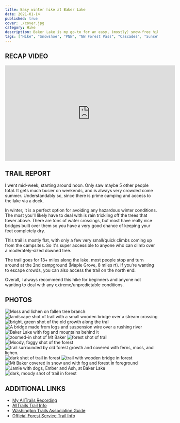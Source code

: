 ```yaml
---
title: Easy winter hike at Baker Lake
date: 2021-01-14
published: true
cover: ./cover.jpg
category: Hike
description: Baker Lake is my go-to for an easy, (mostly) snow-free hike in winter. Year-round it remains lush with ferns and large trees that are covered in moss and lichen. This trail also has a couple of campgrounds that are great to backpack to and enjoy some time at the lake.
tags: ["Hike", "Snowshoe", "PNW", "NW Forest Pass", "Cascades", "Sunset", "Mt Baker Wilderness", "Winter", "Washington"]
---
```

## RECAP VIDEO
<iframe width="560" height="315" src="https://www.youtube.com/embed/lnqtSLdwHoA" frameborder="0" allow="accelerometer; autoplay; clipboard-write; encrypted-media; gyroscope; picture-in-picture" allowfullscreen></iframe>

## TRAIL REPORT
I went mid-week, starting around noon. Only saw maybe 5 other people total. It  gets much busier on weekends, and is always very crowded come summer. Understandably so, since there is prime camping and access to the lake via a dock.

In winter, it is a perfect option for avoiding any hazardous winter conditions. The most you'll likely have to deal with is rain trickling off the trees that tower above. There are tons of water crossings, but most have really nice bridges built over them so you have a very good chance of keeping your feet completely dry.

This trail is mostly flat, with only a few very small/quick climbs coming up from the campsites. So it's super accessible to anyone who can climb over a moderately-sized downed tree.

 The trail goes for 13+ miles along the lake, most people stop and turn around at the 2nd campground (Maple Grove, 8 miles rt). If you're wanting to escape crowds, you can also access the trail on the north end.

Overall, I always recommend this hike for beginners and anyone not wanting to deal with any extreme/unpredictable conditions. 

## PHOTOS
![](./imgs/01_moss.jpg "Moss and lichen on fallen tree branch")
![](./imgs/02_trail_bridge.jpg "landscape shot of trail with a small wooden bridge over a stream crossing")
![](./imgs/03_forest.jpg "bright, green shot of the old growth along the trail")
![](./imgs/04_suspension_bridge.jpg "A bridge made from logs and suspension wire over a rushing river")
![](./imgs/05_baker_lake.jpg "Baker Lake with fog and mountains behind it")
![](./imgs/06_mt_baker.jpg "zoomed-in shot of Mt Baker")
![](./imgs/07_forest.jpg "forest shot of trail")
![](./imgs/08_forest_moods.jpg "Moody, foggy shot of the forest")
![](./imgs/09_trail.jpg "trail surrounded by old forest growth and covered with ferns, moss, and lichen.")
![](./imgs/10_trail.jpg "dark shot of trail in forest")
![](./imgs/11_trail.jpg "trail with wooden bridge in forest")
![](./imgs/12_mt_baker.jpg "Mt Baker covered in snow and with fog and forest in foreground")
![](./imgs/13_group.jpg "Jamie with dogs, Ember and Ash, at Baker Lake")
![](./imgs/14_dark_trail.jpg "dark, moody shot of trail in forest")


## ADDITIONAL LINKS
- <a href="https://www.alltrails.com/explore/recording/baker-lake-trail-0a65e19" alt="My AllTrails Recording" target="_blank">My AllTrails Recording</a>
- <a href="https://www.alltrails.com/explore/trail/us/washington/baker-lake-trail" alt="AllTrails trail info" target="_blank">AllTrails Trail Info</a>
- <a href="https://www.wta.org/go-hiking/hikes/baker-lake-maple-grove" alt="Washington Trails Association Guide" target="_blank">Washington Trails Association Guide</a>
- <a href="https://www.fs.usda.gov/recarea/mbs/recarea/?recid=17600" alt="National Forest Trail Info" target="_blank">Official Forest Service Trail Info</a>
